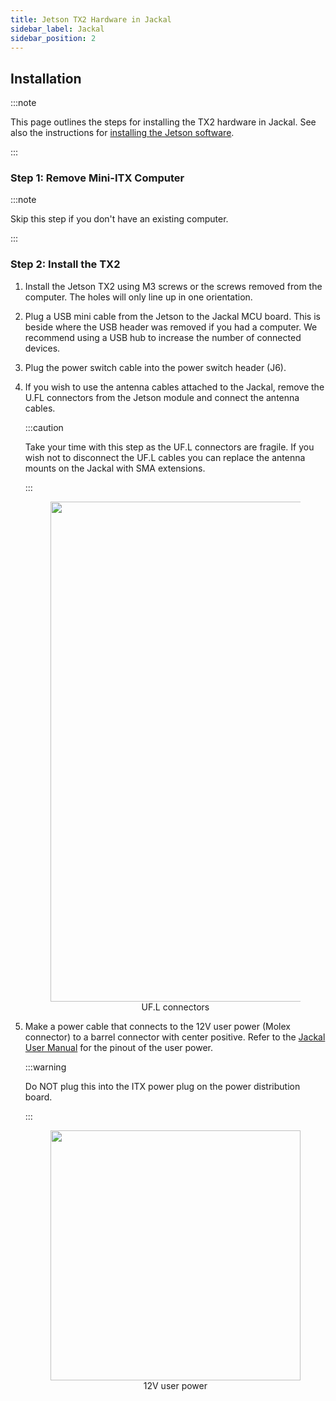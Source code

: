 ```yaml
---
title: Jetson TX2 Hardware in Jackal
sidebar_label: Jackal
sidebar_position: 2
---
```



## Installation

:::note

This page outlines the steps for installing the TX2 hardware in Jackal. See also
the instructions for
[installing the Jetson software](/docs/computers/jetson/jetson_software).

:::

### Step 1: Remove Mini-ITX Computer

:::note

Skip this step if you don't have an existing computer.

:::

<ComponentJackalComputerRemoval />

### Step 2: Install the TX2

1. Install the Jetson TX2 using M3 screws or the screws removed from the computer. The holes
   will only line up in one orientation.
2. Plug a USB mini cable from the Jetson to the Jackal MCU board. This is beside where the USB
   header was removed if you had a computer. We recommend using a USB hub to increase the number
   of connected devices.

3. Plug the power switch cable into the power switch header (J6).

4. If you wish to use the antenna cables attached to the Jackal, remove the U.FL connectors from
   the Jetson module and connect the antenna cables.

   :::caution

   Take your time with this step as the UF.L connectors are fragile. If you wish not to disconnect the UF.L
   cables you can replace the antenna mounts on the Jackal with SMA extensions.

   :::

   <center>
     <figure>
       <img
         src="/img/computer_images/jetson/hardware/tx2/jackal/4.jpg"
         width="800"
       />
       <figcaption>UF.L connectors</figcaption>
     </figure>
   </center>

5. Make a power cable that connects to the 12V user
   power (Molex connector) to a barrel connector with center positive. Refer
   to the [Jackal User Manual](/docs/robots/jackal/user_manual_jackal) for the
   pinout of the user power.

   :::warning

   Do NOT plug this into the ITX power plug on the power distribution board.
   
   :::

   <center>
     <figure>
       <img
         src="/img/computer_images/jetson/hardware/tx2/jackal/5.jpg"
         width="400"
       />
       <figcaption>12V user power</figcaption>
     </figure>
   </center>
